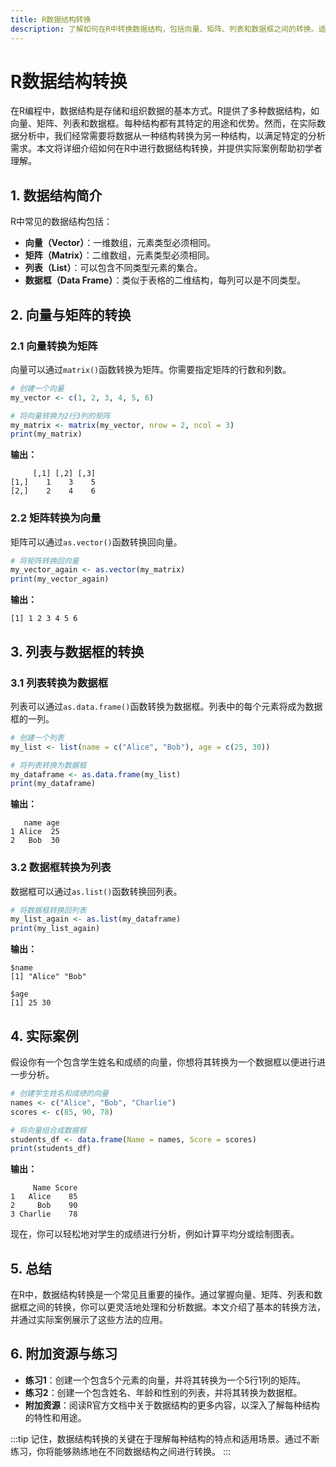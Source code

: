 ```yaml
---
title: R数据结构转换
description: 了解如何在R中转换数据结构，包括向量、矩阵、列表和数据框之间的转换。适合初学者的全面指南。
---
```


# R数据结构转换

在R编程中，数据结构是存储和组织数据的基本方式。R提供了多种数据结构，如向量、矩阵、列表和数据框。每种结构都有其特定的用途和优势。然而，在实际数据分析中，我们经常需要将数据从一种结构转换为另一种结构，以满足特定的分析需求。本文将详细介绍如何在R中进行数据结构转换，并提供实际案例帮助初学者理解。

## 1. 数据结构简介

R中常见的数据结构包括：

- **向量（Vector）**：一维数组，元素类型必须相同。
- **矩阵（Matrix）**：二维数组，元素类型必须相同。
- **列表（List）**：可以包含不同类型元素的集合。
- **数据框（Data Frame）**：类似于表格的二维结构，每列可以是不同类型。

## 2. 向量与矩阵的转换

### 2.1 向量转换为矩阵

向量可以通过`matrix()`函数转换为矩阵。你需要指定矩阵的行数和列数。

```r
# 创建一个向量
my_vector <- c(1, 2, 3, 4, 5, 6)

# 将向量转换为2行3列的矩阵
my_matrix <- matrix(my_vector, nrow = 2, ncol = 3)
print(my_matrix)
```

**输出：**
```
     [,1] [,2] [,3]
[1,]    1    3    5
[2,]    2    4    6
```

### 2.2 矩阵转换为向量

矩阵可以通过`as.vector()`函数转换回向量。

```r
# 将矩阵转换回向量
my_vector_again <- as.vector(my_matrix)
print(my_vector_again)
```

**输出：**
```
[1] 1 2 3 4 5 6
```

## 3. 列表与数据框的转换

### 3.1 列表转换为数据框

列表可以通过`as.data.frame()`函数转换为数据框。列表中的每个元素将成为数据框的一列。

```r
# 创建一个列表
my_list <- list(name = c("Alice", "Bob"), age = c(25, 30))

# 将列表转换为数据框
my_dataframe <- as.data.frame(my_list)
print(my_dataframe)
```

**输出：**
```
   name age
1 Alice  25
2   Bob  30
```

### 3.2 数据框转换为列表

数据框可以通过`as.list()`函数转换回列表。

```r
# 将数据框转换回列表
my_list_again <- as.list(my_dataframe)
print(my_list_again)
```

**输出：**
```
$name
[1] "Alice" "Bob"  

$age
[1] 25 30
```

## 4. 实际案例

假设你有一个包含学生姓名和成绩的向量，你想将其转换为一个数据框以便进行进一步分析。

```r
# 创建学生姓名和成绩的向量
names <- c("Alice", "Bob", "Charlie")
scores <- c(85, 90, 78)

# 将向量组合成数据框
students_df <- data.frame(Name = names, Score = scores)
print(students_df)
```

**输出：**
```
     Name Score
1   Alice    85
2     Bob    90
3 Charlie    78
```

现在，你可以轻松地对学生的成绩进行分析，例如计算平均分或绘制图表。

## 5. 总结

在R中，数据结构转换是一个常见且重要的操作。通过掌握向量、矩阵、列表和数据框之间的转换，你可以更灵活地处理和分析数据。本文介绍了基本的转换方法，并通过实际案例展示了这些方法的应用。

## 6. 附加资源与练习

- **练习1**：创建一个包含5个元素的向量，并将其转换为一个5行1列的矩阵。
- **练习2**：创建一个包含姓名、年龄和性别的列表，并将其转换为数据框。
- **附加资源**：阅读R官方文档中关于数据结构的更多内容，以深入了解每种结构的特性和用途。

:::tip
记住，数据结构转换的关键在于理解每种结构的特点和适用场景。通过不断练习，你将能够熟练地在不同数据结构之间进行转换。
:::